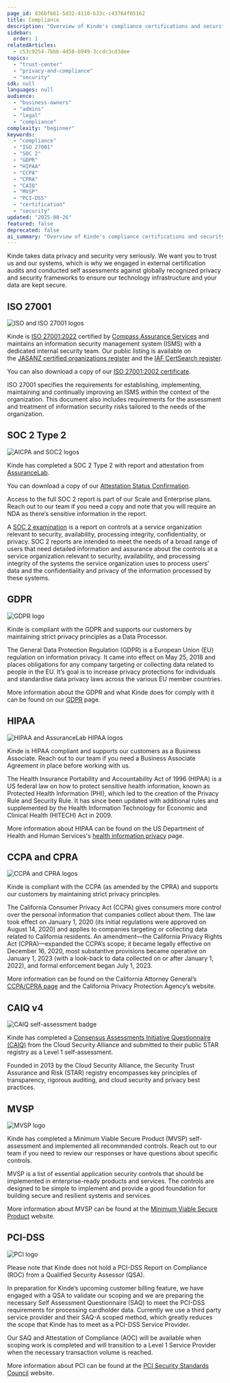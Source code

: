 ```yaml
---
page_id: 836bfb61-5d32-4110-b33c-c43764f05162
title: Compliance
description: "Overview of Kinde's compliance certifications and security frameworks including ISO 27001, SOC 2 Type 2, GDPR, HIPAA, CAIQ, MVSP, and PCI-DSS compliance status."
sidebar:
  order: 1
relatedArticles:
  - c53c9254-7bbb-4d58-b949-3ccdc3cd3dee
topics:
  - "trust-center"
  - "privacy-and-compliance"
  - "security"
sdk: null
languages: null
audience:
  - "business-owners"
  - "admins"
  - "legal"
  - "compliance"
complexity: "beginner"
keywords:
  - "compliance"
  - "ISO 27001"
  - "SOC 2"
  - "GDPR"
  - "HIPAA"
  - "CCPA"
  - "CPRA"
  - "CAIQ"
  - "MVSP"
  - "PCI-DSS"
  - "certification"
  - "security"
updated: "2025-08-26"
featured: false
deprecated: false
ai_summary: "Overview of Kinde's compliance certifications and security frameworks including ISO 27001, SOC 2 Type 2, GDPR, HIPAA, CCPA, CPRA, CAIQ, MVSP, and PCI-DSS compliance status."
---
```


Kinde takes data privacy and security very seriously. We want you to trust us and our systems, which is why we engaged in external certification audits and conducted self assessments against globally recognized privacy and security frameworks to ensure our technology infrastructure and your data are kept secure.

## **ISO 27001**

![ISO and ISO 27001 logos](https://imagedelivery.net/skPPZTHzSlcslvHjesZQcQ/6a57d6a4-8291-4b37-4449-6c38b010bf00/public)

Kinde is [ISO 27001:2022](https://www.iso.org/standard/27001) certified by [Compass Assurance Services](https://cas.com.au/) and maintains an information security management system (ISMS) with a dedicated internal security team. Our public listing is available on the [JASANZ certified organizations register](https://register.jasanz.org/certificate-details/0/af0526d5-c2d8-ed11-a7c7-00224818a490) and the [IAF CertSearch register](https://www.iafcertsearch.org/certified-entity/WrSSvBtTuGl9ks9O9oyp30SO).

You can also download a copy of our [ISO 27001:2002 certificate](/assets/images/docs/certificates/Kinde-Australia-ISO-27001-2022.pdf).

ISO 27001 specifies the requirements for establishing, implementing, maintaining and continually improving an ISMS within the context of the organization. This document also includes requirements for the assessment and treatment of information security risks tailored to the needs of the organization.

## SOC 2 Type 2

![AICPA and SOC2 logos](https://imagedelivery.net/skPPZTHzSlcslvHjesZQcQ/99302f85-bdd0-482d-5e7e-caafb52bb900/public)

Kinde has completed a SOC 2 Type 2 with report and attestation from [AssuranceLab](https://www.assurancelab.cpa/).

You can download a copy of our [Attestation Status Confirmation](/assets/images/docs/certificates/Kinde-SOC-2-Type-2-Attestation-Status.pdf).

Access to the full SOC 2 report is part of our Scale and Enterprise plans. Reach out to our team if you need a copy and note that you will require an NDA as there’s sensitive information in the report.

A [SOC 2 examination](https://www.aicpa-cima.com/topic/audit-assurance/audit-and-assurance-greater-than-soc-2) is a report on controls at a service organization relevant to security, availability, processing integrity, confidentiality, or privacy. SOC 2 reports are intended to meet the needs of a broad range of users that need detailed information and assurance about the controls at a service organization relevant to security, availability, and processing integrity of the systems the service organization uses to process users’ data and the confidentiality and privacy of the information processed by these systems.

## GDPR

![GDPR logo](https://imagedelivery.net/skPPZTHzSlcslvHjesZQcQ/64af5136-0785-402d-66b9-e6e3f3b8e000/public)

Kinde is compliant with the GDPR and supports our customers by maintaining strict privacy principles as a Data Processor.

The General Data Protection Regulation (GDPR) is a European Union (EU) regulation on information privacy. It came into effect on May 25, 2018 and places obligations for any company targeting or collecting data related to people in the EU. It’s goal is to increase privacy protections for individuals and standardise data privacy laws across the various EU member countries.

More information about the GDPR and what Kinde does for comply with it can be found on our [GDPR](/trust-center/privacy-and-compliance/gdpr/) page.

## HIPAA

![HIPAA and AssuranceLab HIPAA logos](https://imagedelivery.net/skPPZTHzSlcslvHjesZQcQ/88d46614-1631-48ae-fcf4-a0ee7c121c00/public)

Kinde is HIPAA compliant and supports our customers as a Business Associate. Reach out to our team if you need a Business Associate Agreement in place before working with us.

The Health Insurance Portability and Accountability Act of 1996 (HIPAA) is a US federal law on how to protect sensitive health information, known as Protected Health Information (PHI), which led to the creation of the Privacy Rule and Security Rule. It has since been updated with additional rules and supplemented by the Health Information Technology for Economic and Clinical Health (HITECH) Act in 2009.

More information about HIPAA can be found on the US Department of Health and Human Services's [health information privacy](https://www.hhs.gov/hipaa/index.html) page.

## CCPA and CPRA

![CCPA and CPRA logos](https://imagedelivery.net/skPPZTHzSlcslvHjesZQcQ/ffc476f3-6b5f-43ac-8406-d6ab5dce8100/public)

Kinde is compliant with the CCPA (as amended by the CPRA) and supports our customers by maintaining strict privacy principles.

The California Consumer Privacy Act (CCPA) gives consumers more control over the personal information that companies collect about them. The law took effect on January 1, 2020 (its initial regulations were approved on August 14, 2020) and applies to companies targeting or collecting data related to California residents. An amendment—the California Privacy Rights Act (CPRA)—expanded the CCPA’s scope; it became legally effective on December 16, 2020, most substantive provisions became operative on January 1, 2023 (with a look-back to data collected on or after January 1, 2022), and formal enforcement began July 1, 2023.

More information can be found on the California Attorney General’s [CCPA/CPRA page](https://oag.ca.gov/privacy/ccpa) and the California Privacy Protection Agency’s website.
## **CAIQ v4**

![CAIQ self-assessment badge](https://imagedelivery.net/skPPZTHzSlcslvHjesZQcQ/ae7254c4-4fa9-4542-be17-86a2a3382d00/public)

Kinde has completed a [Consensus Assessments Initiative Questionnaire (CAIQ)](https://cloudsecurityalliance.org/star/registry/kinde/services/kinde/) from the Cloud Security Alliance and submitted to their public STAR registry as a Level 1 self-assessment.

Founded in 2013 by the Cloud Security Alliance, the Security Trust Assurance and Risk (STAR) registry encompasses key principles of transparency, rigorous auditing, and cloud security and privacy best practices.

## MVSP

![MVSP logo](https://imagedelivery.net/skPPZTHzSlcslvHjesZQcQ/c20625e4-2acf-43c4-e42e-66b853cafd00/public)

Kinde has completed a Minimum Viable Secure Product (MVSP) self-assessment and implemented all recommended controls. Reach out to our team if you need to review our responses or have questions about specific controls.

MVSP is a list of essential application security controls that should be implemented in enterprise-ready products and services. The controls are designed to be simple to implement and provide a good foundation for building secure and resilient systems and services.

More information about MVSP can be found at the [Minimum Viable Secure Product](https://mvsp.dev/) website.

## PCI-DSS

![PCI logo](https://imagedelivery.net/skPPZTHzSlcslvHjesZQcQ/8358875d-ac43-43d3-f794-3d72bf3f1800/public)

Please note that Kinde does not hold a PCI-DSS Report on Compliance (ROC) from a Qualified Security Assessor (QSA).

In preparation for Kinde’s upcoming customer billing feature, we have engaged with a QSA to validate our scoping and we are preparing the necessary Self Assessment Questionnaire (SAQ) to meet the PCI-DSS requirements for processing cardholder data. Currently we use a third party service provider and their SAQ-A scoped method, which greatly reduces the scope that Kinde has to meet as a PCI-DSS Service Provider.

Our SAQ and Attestation of Compliance (AOC) will be available when scoping work is completed and will transition to a Level 1 Service Provider when the necessary transaction volume is reached.

More information about PCI can be found at the [PCI Security Standards Council](https://www.pcisecuritystandards.org/) website.
